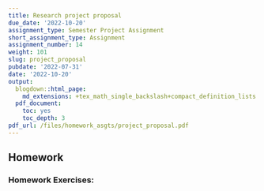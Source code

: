 ```yaml
---
title: Research project proposal
due_date: '2022-10-20'
assignment_type: Semester Project Assignment
short_assignment_type: Assignment
assignment_number: 14
weight: 101
slug: project_proposal
pubdate: '2022-07-31'
date: '2022-10-20'
output:
  blogdown::html_page:
    md_extensions: +tex_math_single_backslash+compact_definition_lists
  pdf_document:
    toc: yes
    toc_depth: 3
pdf_url: /files/homework_asgts/project_proposal.pdf
---
```

## Homework

### Homework Exercises:

